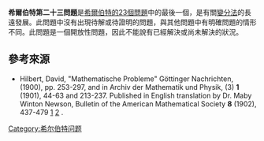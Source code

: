 '''希爾伯特第二十三問題'''是[[希爾伯特的23個問題|希爾伯特的23個問題]]中的最後一個，是有關[[變分法|變分法]]的長遠發展。此問題中沒有出現待解或待證明的問題，與其他問題中有明確問題的情形不同。此問題是一個開放性問題，因此不能說有已經解決或尚未解決的狀況。

==參考來源==
* Hilbert, David, "Mathematische Probleme" Göttinger Nachrichten, (1900), pp. 253-297, and in Archiv der Mathematik und Physik, (3) '''1''' (1901), 44-63 and 213-237. Published in English translation by Dr. Maby Winton Newson, Bulletin of the American Mathematical Society '''8''' (1902), 437-479 [http://aleph0.clarku.edu/~djoyce/hilbert/problems.html#prob23] {{Wayback|url=http://aleph0.clarku.edu/~djoyce/hilbert/problems.html#prob23 |date=20180825052022 }} [http://www.ams.org/journals/bull/1902-08-10/S0002-9904-1902-00923-3/S0002-9904-1902-00923-3.pdf] {{Wayback|url=http://www.ams.org/journals/bull/1902-08-10/S0002-9904-1902-00923-3/S0002-9904-1902-00923-3.pdf |date=20201125222612 }} {{doi|10.1090/S0002-9904-1902-00923-3}} .

{{Hilbert's problems}}
{{希爾伯特問題小作品}}
[[Category:希尔伯特问题|Category:希尔伯特问题]]
